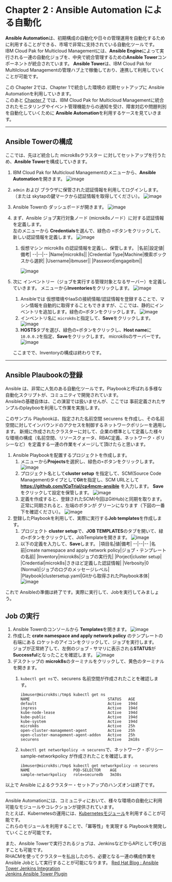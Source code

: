 # Chapter 2 : Ansible Automation  による自動化

**Ansible Automation**は、初期構成の自動化や日々の管理運用を自動化するために利用することができる、市場で非常に支持されている自動化ツールです。  
IBM Cloud Pak for Multicloud Managementには、**Ansible Engine**によって実行される一連の自動化ジョブを、中央で統合管理するための**Ansible Tower**コンポーネントが統合されています。
**Ansible Tower**は、IBM Cloud Pak for Multilcloud Managementの管理ハブ上で稼働しており、連携して利用していくことが可能です。

この Chapter 2では、Chapter 1で統合した環境の 初期セットアップに Ansible Automationを利用していきます。  
このあと [Chapter 7](https://github.com/ICpTrial/cp4mcm-demohub/blob/master/src/pages/skytap/eventmgmt/index.mdx) では、IBM Cloud Pak for Multicloud Managementに統合されたモニタリングやイベント管理機能からの通知を受け、障害対応や問題判別を自動化していくために **Ansible Automation**を利用するケースを見ていきます。

***

## Ansible Towerの構成

ここでは、先ほど統合した microk8sクラスター に対してセットアップを行うため、**Ansible Tower**を構成していきます。  

1. IBM Cloud Pak for Multicloud Managementのメニューから、**Ansible Automation**を開きます。
![image](https://user-images.githubusercontent.com/22209835/114991988-30ddd880-9ed5-11eb-99b5-486f91fe1319.png)
1. `admin` および ブラウザに保管された認証情報を利用してログインします。（または skytapの鍵マークから認証情報を取得してください）。
![image](https://user-images.githubusercontent.com/22209835/114992216-78646480-9ed5-11eb-920b-77f579441148.png)
1. Ansible Towerの ダッシュボードが開きます。
![image](https://user-images.githubusercontent.com/22209835/114992391-a9dd3000-9ed5-11eb-8f47-9188671b77d0.png)
1. まず、Ansible ジョブ実行対象ノード (microk8sノード）に対する認証情報を定義します。  
左のメニューから **Credentials**を選んで、緑色の `+`ボタンをクリックして、新しい認証情報を定義します。 
![image](https://user-images.githubusercontent.com/22209835/114992676-fc1e5100-9ed5-11eb-8f6a-54fd59b5cdcd.png)
   1. 仮想マシン microk8s の認証情報を定義し、保管します。
        |名前|設定値|備考|
        --|--|--
        |Name|microk8s||
        |Credential Type|Machine|検索ボックスから選択|
        |Username|ibmuser||
        |Password|engageibm||

        ![image](https://user-images.githubusercontent.com/22209835/115358286-79a8d080-a1f8-11eb-9595-9c23de90135e.png)

1. 次に インベントリー（ジョブを実行する管理対象となるサーバー）を定義していきます。  メニューから**Inventories**をクリックします。
![image](https://user-images.githubusercontent.com/22209835/115168567-60b7f680-a0f6-11eb-8537-44054738b94b.png)

   1. Ansibleでは 仮想環境やIaaSの接続情報/認証情報を登録することで、マシン情報を自動的に取得することもできますが、ここでは、静的にインベントリを追加します。緑色の`+`ボタンをクリックします。
    ![image](https://user-images.githubusercontent.com/22209835/115170198-0705fb00-a0fb-11eb-870d-24f1fde9e25d.png)
   1. インベントリ名に `microk8s`と指定して、**Save**をクリックします。
    ![image](https://user-images.githubusercontent.com/22209835/115358690-e02dee80-a1f8-11eb-93ea-34c973123286.png)
   1. **HOSTS**タブを選び、緑色の`+`ボタンをクリックし、**Host name**に `10.0.0.2`を指定、**Save**をクリックします。 microk8sのサーバーです。
    ![image](https://user-images.githubusercontent.com/22209835/115358849-0b184280-a1f9-11eb-832d-f9ef7866dd23.png)

   ここまでで、Inventoryの構成は終わりです。
   
***

## Ansible Plaubookの登録
Ansible は、非常に人気のある自動化ツールです。Playbookと呼ばれる多様な自動化スクリプトが、コミュニティで開発されています。  
Ansibleの基礎自体は、この演習では扱いませんが、ここでは 事前定義されたサンプルのplaybooを利用して作業を実施します。  

このサンプル Playbookは、指定された名前空間 securens を作成し、その名前空間に対してインバウンドのアクセスを制御するネットワークポリシーを適用します。
新規に作成されたクラスターに対して、企業の標準として定義した様々な環境の構成（名前空間、リソースクォータ、RBAC定義、ネットワーク・ポリシーなど）を定義する一連の作業をイメージして頂けたらと思います。

1. Ansible Playbookを配置するプロジェクトを作成します。
    1. メニューから**Projects**を選択し、緑色の`+`ボタンをクリックします。
    ![image](https://user-images.githubusercontent.com/22209835/115171548-336f4680-a0fe-11eb-88fd-47bbc3483661.png)
    1. プロジェクト名として**cluster setup** を指定して、SCM(Source Code Management)タイプとして**Git**を指定し、SCM URLとして **https://github.com/ICpTrial/cp4mcm-ansible** を入力します。  **Save**をクリックして設定を保管します。
    ![image](https://user-images.githubusercontent.com/22209835/115368876-7b779180-a202-11eb-9708-1c4f26ba4b42.png)
    1. 定義を作成すると、登録されたSCM(今回はGitHub)と同期を取ります。  
    正常に同期されると、左端のボタンが グリーンになります（下図の一番下を確認ください）。
    ![image](https://user-images.githubusercontent.com/22209835/115361129-3d2aa400-a1fb-11eb-92d9-1b6cbe951ad6.png)
1. 登録したPlaybookを利用して、実際に実行する**Job templates**を作成します。
    1. プロジェクト **cluster setup**で、**JOB TEMPLATES**のタブを開いて、緑の`+`ボタンをクリックして、JobTemplateを開きます。
     ![image](https://user-images.githubusercontent.com/22209835/115369050-ab269980-a202-11eb-8edb-825b7e10a1bf.png)
    1. 以下の定義を入力して、**Save**します。
        |項目名|値|備考|
        --|--|--
        |名前|create namespace and apply network policy|ジョブ・テンプレートの名前|
        |Inventory|microk8s|ジョブの実行先|
        |Porject|cluster setup|
        |Credential|microk8s|さきほど定義した認証情報|
        |Verbosity|0 (Normal)|ジョブのログのメッセージレベル|
        |Playbook|clustersetup.yaml|Gitから取得されたPlaybook本体|
    ![image](https://user-images.githubusercontent.com/22209835/115369412-0b1d4000-a203-11eb-98ba-e4d3aad07a68.png)

 これで Ansibleの準備は終了です。実際に実行して、Jobを実行してみましょう。
 
## Job の実行
1. Ansible Towerのコンソールから **Templates**を開きます。
 ![image](https://user-images.githubusercontent.com/22209835/115369931-8e3e9600-a203-11eb-9f8d-f2bd54a62a5c.png)
1. 作成した **crate namespace and apply network policy** のテンプレートの右端にある ロケットのアイコンをクリックして、ジョブを実行します。  
ジョブが正常終了して、左側のジョブ・サマリに表示される**STATUS**が**Successful**となったことを確認します。
 ![image](https://user-images.githubusercontent.com/22209835/115370145-bcbc7100-a203-11eb-8d73-7bb907441987.png)
1. デスクトップの **microk8s**のターミナルをクリックして、黄色のターミナルを開きます。
   1. `kubectl get ns`で、securens 名前空間が作成されたことを確認します。  
      ```
      ibmuser@microk8s:/tmp$ kubectl get ns
      NAME                                  STATUS   AGE
      default                               Active   194d
      ingress                               Active   194d
      kube-node-lease                       Active   194d
      kube-public                           Active   194d
      kube-system                           Active   194d
      microk8s                              Active   25h
      open-cluster-management-agent         Active   25h
      open-cluster-management-agent-addon   Active   25h
      securens                              Active   2m18s
      ```

   1. `kubectl get networkpolicy -n securens`で、ネットワーク・ポリシー sample-networkpolicy が作成されたことを確認します。  
      ```
      ibmuser@microk8s:/tmp$ kubectl get networkpolicy -n securens
      NAME                   POD-SELECTOR    AGE
      sample-networkpolicy   role=securedb   3m38s
      ```
      
 以上で Ansible によるクラスター・セットアップのハンズオンは終了です。
 
 ***
 
 Ansible Automationには、コミュニティにおいて、様々な環境の自動化に利用可能なモジュールやコレクションが提供されています。  
 たとえば、Kubernetesの運用には、[Kubernetesモジュール](https://docs.ansible.com/ansible/2.9_ja/modules/k8s_module.html)を利用することが可能です。  
 これらのモジュールを利用することで、「冪等性」を実現する Playbookを開発していくことが可能です。
   
 また、Ansible Towerで実行されるジョブは、JenkinsなどからAPIとして呼び出すことも可能です。  
 RHACMを使ってクラスターを払出したのち、必要となる一連の構成作業をAnsible Jobとして実行することが可能になります。
 [Red Hat Blog : Ansible Tower Jenkins Integration](https://www.redhat.com/en/blog/take-ansible-and-jenkins-integration-next-level-cicd-ansible-tower)  
 [Jenkins Ansible Tower Plugin](https://plugins.jenkins.io/ansible-tower/)
